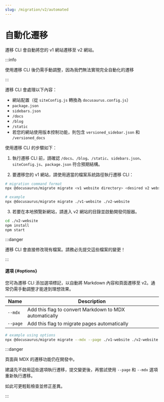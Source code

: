 ```yaml
---
slug: /migration/v2/automated
---
```


# 自動化遷移

遷移 CLI 會自動將您的 v1 網站遷移至 v2 網站。

:::info

使用遷移 CLI 後仍需手動調整，因為我們無法實現完全自動化的遷移

:::

遷移 CLI 會處理以下內容：

- 網站配置（從 `siteConfig.js` 轉換為 `docusaurus.config.js`）
- `package.json`
- `sidebars.json`
- `/docs`
- `/blog`
- `/static`
- 若您的網站使用版本控制功能，則包含 `versioned_sidebar.json` 和 `/versioned_docs`

使用遷移 CLI 的步驟如下：

1. 執行遷移 CLI 前，請確認 `/docs`、`/blog`、`/static`、`sidebars.json`、`siteConfig.js`、`package.json` 符合預期結構。

2. 要遷移您的 v1 網站，請使用適當的檔案系統路徑執行遷移 CLI：

```bash
# migration command format
npx @docusaurus/migrate migrate <v1 website directory> <desired v2 website directory>

# example
npx @docusaurus/migrate migrate ./v1-website ./v2-website
```

3. 若要在本地預覽新網站，請進入 v2 網站的目錄並啟動開發伺服器。

```bash npm2yarn
cd ./v2-website
npm install
npm start
```

:::danger

遷移 CLI 會直接修改現有檔案。請務必先提交這些檔案的變更！

:::

#### 選項 {#options}

您可為遷移 CLI 添加選項標記，以自動將 Markdown 內容和頁面遷移至 v2。通常仍需手動調整才能達到理想效果。

| Name     | Description                                            |
| -------- | ------------------------------------------------------ |
| `--mdx`  | Add this flag to convert Markdown to MDX automatically |
| `--page` | Add this flag to migrate pages automatically           |

```bash
# example using options
npx @docusaurus/migrate migrate --mdx --page ./v1-website ./v2-website
```

:::danger

頁面與 MDX 的遷移功能仍在開發中。

建議先不啟用這些選項執行遷移，提交變更後，再嘗試使用 `--page` 和 `--mdx` 選項重新執行遷移。

如此可更輕鬆檢查並修正差異。

:::